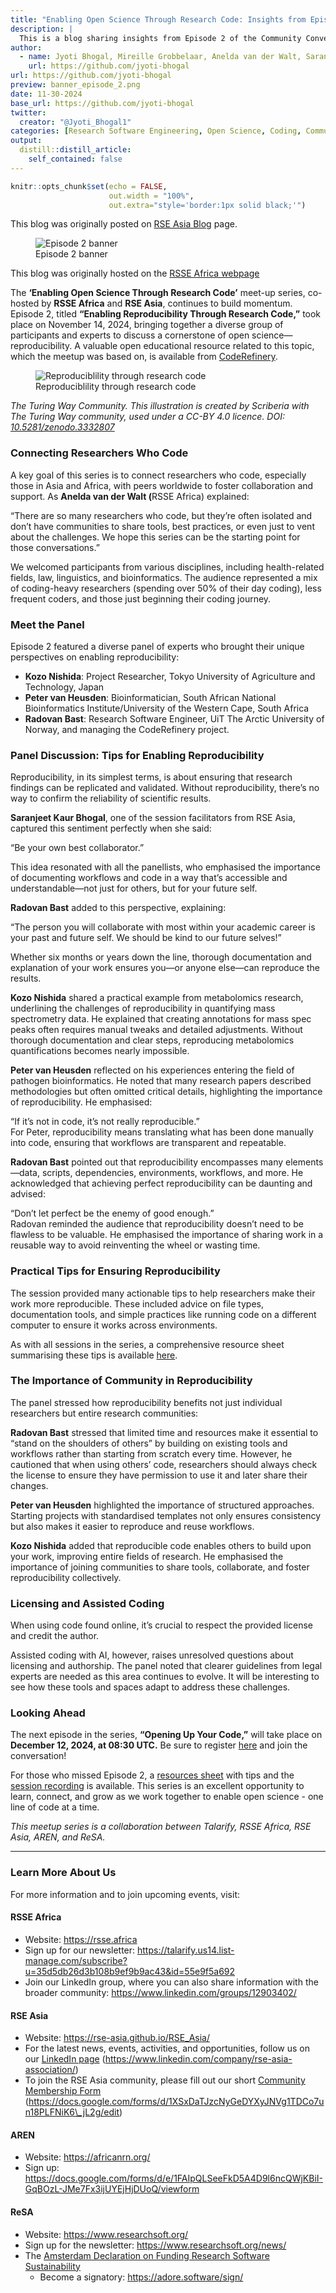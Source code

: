 ```yaml
---
title: "Enabling Open Science Through Research Code: Insights from Episode 2 - Enabling Reproducibility through Research Code"
description: |
  This is a blog sharing insights from Episode 2 of the Community Conversation series 'Enabling Open Science Through Research Code'.
author:
  - name: Jyoti Bhogal, Mireille Grobbelaar, Anelda van der Walt, Saranjeet Kaur Bhogal
    url: https://github.com/jyoti-bhogal
url: https://github.com/jyoti-bhogal
preview: banner_episode_2.png
date: 11-30-2024
base_url: https://github.com/jyoti-bhogal
twitter:
  creator: "@Jyoti_Bhogal1"
categories: [Research Software Engineering, Open Science, Coding, Community Building, Experience Blog]
output:
  distill::distill_article:
    self_contained: false
---
```


```r
knitr::opts_chunk$set(echo = FALSE,
                      out.width = "100%",
                      out.extra="style='border:1px solid black;'")
```

This blog was originally posted on [RSE Asia Blog](https://rse-asia.github.io/RSE_Asia/blog/2024-11-30-EOSTRC_ep_2/) page.

![Episode 2 banner](banner_episode_2.png)

This blog was originally hosted on the [RSSE Africa webpage](https://rsse.africa/post/2024/12/open-science-episode2/)

The **‘Enabling Open Science Through Research Code’** meet-up series, co-hosted by **RSSE Africa** and **RSE Asia**, continues to build momentum. Episode 2, titled **"Enabling Reproducibility Through Research Code,"** took place on November 14, 2024, bringing together a diverse group of participants and experts to discuss a cornerstone of open science—reproducibility. A valuable open educational resource related to this topic, which the meetup was based on, is available from [CodeRefinery](https://coderefinery.github.io/reproducible-research/). 

![Reproduciblility through research code](reproducible_research_code.png)

*The Turing Way Community. This illustration is created by Scriberia with The Turing Way community, used under a CC-BY 4.0 licence. DOI: [10.5281/zenodo.3332807](https://doi.org/10.5281/zenodo.3332807)*  

### **Connecting Researchers Who Code**

A key goal of this series is to connect researchers who code, especially those in Asia and Africa, with peers worldwide to foster collaboration and support. As **Anelda van der Walt (**RSSE Africa) explained:

“There are so many researchers who code, but they’re often isolated and don’t have communities to share tools, best practices, or even just to vent about the challenges. We hope this series can be the starting point for those conversations.”

We welcomed participants from various disciplines, including health-related fields, law, linguistics, and bioinformatics. The audience represented a mix of coding-heavy researchers (spending over 50% of their day coding), less frequent coders, and those just beginning their coding journey.

### **Meet the Panel**

Episode 2 featured a diverse panel of experts who brought their unique perspectives on enabling reproducibility:

* **Kozo Nishida**: Project Researcher, Tokyo University of Agriculture and Technology, Japan  
* **Peter van Heusden**: Bioinformatician, South African National Bioinformatics Institute/University of the Western Cape, South Africa  
* **Radovan Bast**: Research Software Engineer, UiT The Arctic University of Norway, and managing the CodeRefinery project.

### **Panel Discussion: Tips for Enabling Reproducibility**

Reproducibility, in its simplest terms, is about ensuring that research findings can be replicated and validated. Without reproducibility, there’s no way to confirm the reliability of scientific results.

**Saranjeet Kaur Bhogal**, one of the session facilitators from RSE Asia, captured this sentiment perfectly when she said:

"Be your own best collaborator."

This idea resonated with all the panellists, who emphasised the importance of documenting workflows and code in a way that’s accessible and understandable—not just for others, but for your future self.

**Radovan Bast** added to this perspective, explaining:

"The person you will collaborate with most within your academic career is your past and future self. We should be kind to our future selves\!"

Whether six months or years down the line, thorough documentation and explanation of your work ensures you—or anyone else—can reproduce the results.

**Kozo Nishida** shared a practical example from metabolomics research, underlining the challenges of reproducibility in quantifying mass spectrometry data. He explained that creating annotations for mass spec peaks often requires manual tweaks and detailed adjustments. Without thorough documentation and clear steps, reproducing metabolomics quantifications becomes nearly impossible.

**Peter van Heusden** reflected on his experiences entering the field of pathogen bioinformatics. He noted that many research papers described methodologies but often omitted critical details, highlighting the importance of reproducibility. He emphasised:

“If it’s not in code, it’s not really reproducible.”  
For Peter, reproducibility means translating what has been done manually into code, ensuring that workflows are transparent and repeatable.

**Radovan Bast** pointed out that reproducibility encompasses many elements—data, scripts, dependencies, environments, workflows, and more. He acknowledged that achieving perfect reproducibility can be daunting and advised:

“Don’t let perfect be the enemy of good enough.”  
Radovan reminded the audience that reproducibility doesn’t need to be flawless to be valuable. He emphasised the importance of sharing work in a reusable way to avoid reinventing the wheel or wasting time.

### **Practical Tips for Ensuring Reproducibility**

The session provided many actionable tips to help researchers make their work more reproducible. These included advice on file types, documentation tools, and simple practices like running code on a different computer to ensure it works across environments.

As with all sessions in the series, a comprehensive resource sheet summarising these tips is available [here](https://doi.org/10.5281/zenodo.14195613). 

### **The Importance of Community in Reproducibility**

The panel stressed how reproducibility benefits not just individual researchers but entire research communities:

**Radovan Bast** stressed that limited time and resources make it essential to "stand on the shoulders of others" by building on existing tools and workflows rather than starting from scratch every time. However, he cautioned that when using others’ code, researchers should always check the license to ensure they have permission to use it and later share their changes.

**Peter van Heusden** highlighted the importance of structured approaches. Starting projects with standardised templates not only ensures consistency but also makes it easier to reproduce and reuse workflows.

**Kozo Nishida** added that reproducible code enables others to build upon your work, improving entire fields of research. He emphasised the importance of joining communities to share tools, collaborate, and foster reproducibility collectively.

### **Licensing and Assisted Coding**

When using code found online, it’s crucial to respect the provided license and credit the author.

Assisted coding with AI, however, raises unresolved questions about licensing and authorship. The panel noted that clearer guidelines from legal experts are needed as this area continues to evolve. It will be interesting to see how these tools and spaces adapt to address these challenges.

### **Looking Ahead**

The next episode in the series, **"Opening Up Your Code,"** will take place on **December 12, 2024, at 08:30 UTC.** Be sure to register [here](https://rsse.africa/events-rsse-africa/2024-12-12/) and join the conversation\!

For those who missed Episode 2, a [resources sheet](https://zenodo.org/records/14195614) with tips and the [session recording](https://youtu.be/y0z324Jwn4Y) is available. This series is an excellent opportunity to learn, connect, and grow as we work together to enable open science \- one line of code at a time.

*This meetup series is a collaboration between Talarify, RSSE Africa, RSE Asia, AREN, and ReSA.* 

------------------------------------------------------------------------

### **Learn More About Us**

For more information and to join upcoming events, visit:

#### RSSE Africa

-   Website: <https://rsse.africa>\
-   Sign up for our newsletter: <https://talarify.us14.list-manage.com/subscribe?u=35d5db26d3b108b9ef9b9ac43&id=55e9f5a692>\
-   Join our LinkedIn group, where you can also share information with the broader community: <https://www.linkedin.com/groups/12903402/>

#### RSE Asia

-   Website: <https://rse-asia.github.io/RSE_Asia/>\
-   For the latest news, events, activities, and opportunities, follow us on our [LinkedIn page](https://www.linkedin.com/company/rse-asia-association/) (<https://www.linkedin.com/company/rse-asia-association/>)\
-   To join the RSE Asia community, please fill out our short [Community Membership Form](https://docs.google.com/forms/d/1XSxDaTJzcNyGeDYXyJNVg1TDCo7un18PLFNiK6_jL2g/edit) ([https://docs.google.com/forms/d/1XSxDaTJzcNyGeDYXyJNVg1TDCo7un18PLFNiK6\\\_jL2g/edit](https://docs.google.com/forms/d/1XSxDaTJzcNyGeDYXyJNVg1TDCo7un18PLFNiK6_jL2g/edit){.uri})

#### AREN

-   Website: <https://africanrn.org/>\
-   Sign up: <https://docs.google.com/forms/d/e/1FAIpQLSeeFkD5A4D9l6ncQWjKBiI-GqBOzL-JMe7Fx3ijUYEjHjDUoQ/viewform>

#### ReSA

-   Website: <https://www.researchsoft.org/>\
-   Sign up for the newsletter: <https://www.researchsoft.org/news/>\
-   The [Amsterdam Declaration on Funding Research Software Sustainability](https://ogyaqy.clicks.mlsend.com/ty/c/eyJ2Ijoie1wiYVwiOjc3ODEyOSxcImxcIjoxMzM1MDk5NDcxNDA4Njc3OTMsXCJyXCI6MTMzNTA5OTQ4NTg4OTUwNzkzfSIsInMiOiJiMTU2Y2FhYzI3YjQyZjI1In0)
    -   Become a signatory: <https://adore.software/sign/>

